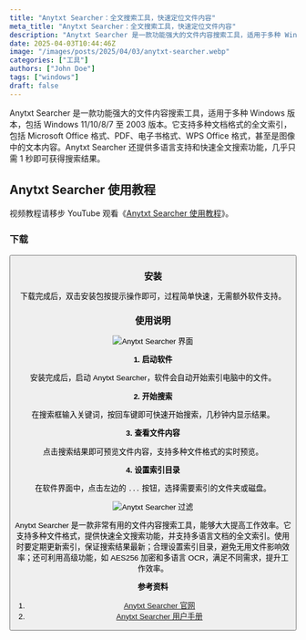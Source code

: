 ```yaml
---
title: "Anytxt Searcher：全文搜索工具，快速定位文件内容"
meta_title: "Anytxt Searcher：全文搜索工具，快速定位文件内容"
description: "Anytxt Searcher 是一款功能强大的文件内容搜索工具，适用于多种 Windows 版本，包括 Windows 11/10/8/7 至 2003 版本。它支持多种文档格式的全文索引，包括 Microsoft Office 格式、PDF、电子书格式、WPS Office 格式，甚至是图像中的文本内容。Anytxt Searcher 还提供多语言支持和快速全文搜索功能，几乎只需 1 秒即可获得搜索结果。"
date: 2025-04-03T10:44:46Z
image: "/images/posts/2025/04/03/anytxt-searcher.webp"
categories: ["工具"]
authors: ["John Doe"]
tags: ["windows"]
draft: false
---
```


Anytxt Searcher 是一款功能强大的文件内容搜索工具，适用于多种 Windows 版本，包括 Windows 11/10/8/7 至 2003 版本。它支持多种文档格式的全文索引，包括 Microsoft Office 格式、PDF、电子书格式、WPS Office 格式，甚至是图像中的文本内容。Anytxt Searcher 还提供多语言支持和快速全文搜索功能，几乎只需 1 秒即可获得搜索结果。

## Anytxt Searcher 使用教程

<Notice type="note">视频教程请移步 YouTube 观看《[Anytxt Searcher 使用教程](https://youtu.be/Ax7Hpkx99zs)》。</Notice>

### 下载

<Button label="Anytxt Serarcher 下载" link="https://anytxt.net/download/" style="solid" />

### 安装

下载完成后，双击安装包按提示操作即可，过程简单快速，无需额外软件支持。

### 使用说明

<Image
    src="/images/posts/2025/04/03/anytxt-searcher-gui.webp"
    alt="Anytxt Searcher 界面"
/>

**1. 启动软件**

安装完成后，启动 Anytxt Searcher，软件会自动开始索引电脑中的文件。

**2. 开始搜索**

在搜索框输入关键词，按回车键即可快速开始搜索，几秒钟内显示结果。

**3. 查看文件内容**

点击搜索结果即可预览文件内容，支持多种文件格式的实时预览。

**4. 设置索引目录**

在软件界面中，点击左边的 `...` 按钮，选择需要索引的文件夹或磁盘。

<Image
    src="/images/posts/2025/04/03/anytxt-searcher-guo-lv.webp"
    alt="Anytxt Searcher 过滤"
/>

Anytxt Searcher 是一款非常有用的文件内容搜索工具，能够大大提高工作效率。它支持多种文件格式，提供快速全文搜索功能，并支持多语言文档的全文索引。使用时要定期更新索引，保证搜索结果最新；合理设置索引目录，避免无用文件影响效率；还可利用高级功能，如 AES256 加密和多语言 OCR，满足不同需求，提升工作效率。

**参考资料**

1. [Anytxt Searcher 官网](https://anytxt.net/)
2. [Anytxt Searcher 用户手册](https://anytxt.net.cn/usermanual/1.1.%E5%BC%80%E5%A7%8B%E6%90%9C%E7%B4%A2.html)